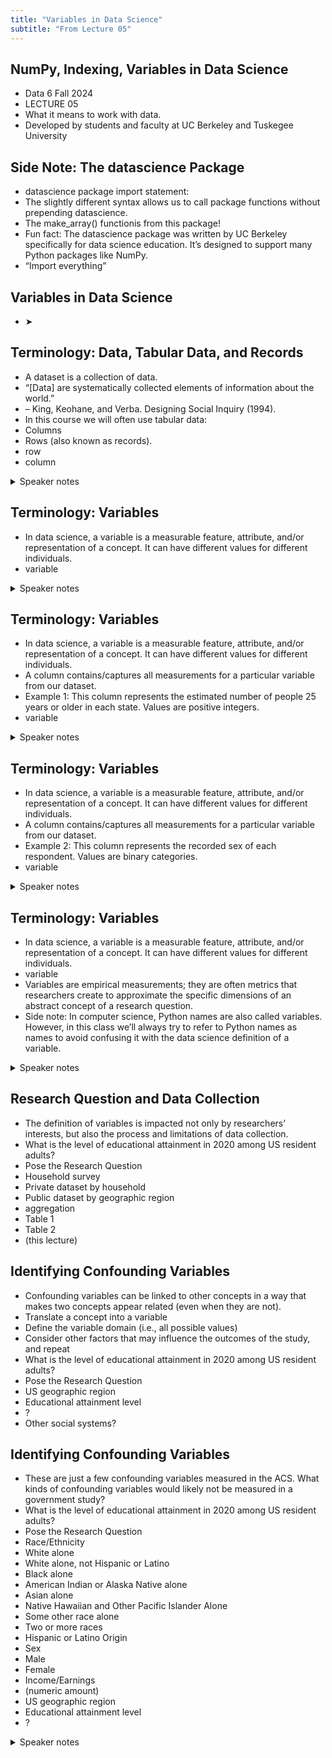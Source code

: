 ```yaml
---
title: "Variables in Data Science"
subtitle: "From Lecture 05"
---
```


## NumPy, Indexing, Variables in Data Science

- Data 6 Fall 2024
- LECTURE 05
- What it means to work with data.
- Developed by students and faculty at UC Berkeley and Tuskegee University

## Side Note: The datascience Package

- datascience package import statement:
- The slightly different syntax allows us to call package functions without prepending datascience.
- The make\_array() functionis from this package!
- Fun fact: The datascience package was written by UC Berkeley specifically for data science education. It’s designed to support many Python packages like NumPy.
- “Import everything”

## Variables in Data Science

- ➤

## Terminology: Data, Tabular Data, and Records

- A dataset is a collection of data.
- “[Data] are systematically collected elements of information about the world.”
- – King, Keohane, and Verba. Designing Social Inquiry (1994).
- In this course we will often use tabular data:
- Columns
- Rows (also known as records).
- row
- column

<details><summary>Speaker notes</summary>

“Data” are systematically collected elements of information about the
world. They can be qualitative or quantitative in style. Sometimes data
are collected to evaluate a very specific theory, but not so infrequently,
scholars collect data before knowing precisely what they are interested
in finding out. Moreover, even if data are collected to evaluate a specific hypothesis, researchers may ultimately be interested in questions
that had not occurred to them previously.

</details>

## Terminology: Variables

- In data science, a variable is a measurable feature, attribute, and/or representation of a concept. It can have different values for different individuals.
- variable

<details><summary>Speaker notes</summary>

“Data” are systematically collected elements of information about the
world. They can be qualitative or quantitative in style. Sometimes data
are collected to evaluate a very specific theory, but not so infrequently,
scholars collect data before knowing precisely what they are interested
in finding out. Moreover, even if data are collected to evaluate a specific hypothesis, researchers may ultimately be interested in questions
that had not occurred to them previously.

</details>

## Terminology: Variables

- In data science, a variable is a measurable feature, attribute, and/or representation of a concept. It can have different values for different individuals.
- A column contains/captures all measurements for a particular variable from our dataset.
- Example 1: This column represents the estimated number of people 25 years or older in each state. Values are positive integers.
- variable

<details><summary>Speaker notes</summary>

“Data” are systematically collected elements of information about the
world. They can be qualitative or quantitative in style. Sometimes data
are collected to evaluate a very specific theory, but not so infrequently,
scholars collect data before knowing precisely what they are interested
in finding out. Moreover, even if data are collected to evaluate a specific hypothesis, researchers may ultimately be interested in questions
that had not occurred to them previously.

</details>

## Terminology: Variables

- In data science, a variable is a measurable feature, attribute, and/or representation of a concept. It can have different values for different individuals.
- A column contains/captures all measurements for a particular variable from our dataset.
- Example 2: This column represents the recorded sex of each respondent.           Values are binary categories.
- variable

<details><summary>Speaker notes</summary>

“Data” are systematically collected elements of information about the
world. They can be qualitative or quantitative in style. Sometimes data
are collected to evaluate a very specific theory, but not so infrequently,
scholars collect data before knowing precisely what they are interested
in finding out. Moreover, even if data are collected to evaluate a specific hypothesis, researchers may ultimately be interested in questions
that had not occurred to them previously.

</details>

## Terminology: Variables

- In data science, a variable is a measurable feature, attribute, and/or representation of a concept. It can have different values for different individuals.
- variable
- Variables are empirical measurements; they are often metrics that researchers create to approximate the specific dimensions of an abstract concept of a research question.
- Side note: In computer science, Python names are also called variables. However, in this class we’ll always try to refer to Python names as names to avoid confusing it with the data science definition of a variable.

<details><summary>Speaker notes</summary>

“Data” are systematically collected elements of information about the
world. They can be qualitative or quantitative in style. Sometimes data
are collected to evaluate a very specific theory, but not so infrequently,
scholars collect data before knowing precisely what they are interested
in finding out. Moreover, even if data are collected to evaluate a specific hypothesis, researchers may ultimately be interested in questions
that had not occurred to them previously.

</details>

## Research Question and Data Collection

- The definition of variables is impacted not only by researchers’ interests, but also the process and limitations of data collection.
- What is the level of educational attainment in 2020 among US resident adults?
- Pose the Research Question
- Household survey
- Private dataset by household
- Public dataset by geographic region
- aggregation
- Table 1
- Table 2
- (this lecture)

## Identifying Confounding Variables

- Confounding variables can be linked to other concepts in a way that makes two concepts appear related (even when they are not).
- Translate a concept into a variable
- Define the variable domain (i.e., all possible values)
- Consider other factors that may influence the outcomes of the study, and repeat
- What is the level of educational attainment in 2020 among US resident adults?
- Pose the Research Question
- US geographic region
- Educational attainment level
- ?
- Other social systems?

## Identifying Confounding Variables

- These are just a few confounding variables measured in the ACS. What kinds of confounding variables would likely not be measured in a government study?
- What is the level of educational attainment in 2020 among US resident adults?
- Pose the Research Question
- Race/Ethnicity
- White alone
- White alone, not Hispanic or Latino
- Black alone
- American Indian or Alaska Native alone
- Asian alone
- Native Hawaiian and Other Pacific Islander Alone
- Some other race alone
- Two or more races
- Hispanic or Latino Origin
- Sex
- Male
- Female
- Income/Earnings
- (numeric amount)
- US geographic region
- Educational attainment level
- ?

<details><summary>Speaker notes</summary>

https://www.nationalgeographic.com/culture/article/race-ethnicity “Race” is usually associated with biology and linked with physical characteristics such as skin color or hair texture. “Ethnicity” is linked with cultural expression and identification. However, both are social constructs used to categorize and characterize seemingly distinct populations.

</details>


